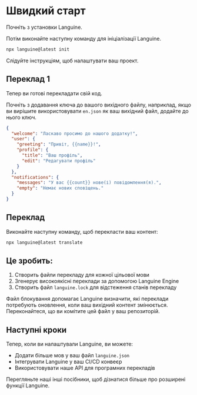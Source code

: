 # Швидкий старт

Почніть з установки Languine.

Потім виконайте наступну команду для ініціалізації Languine.

```bash title="Термінал"
npx languine@latest init
```

Слідуйте інструкціям, щоб налаштувати ваш проект.

## Переклад 1

Тепер ви готові перекладати свій код.

Почніть з додавання ключа до вашого вихідного файлу, наприклад, якщо ви вирішите використовувати `en.json` як ваш вихідний файл, додайте до нього ключ.

```json title="src/locales/en.json"
{
  "welcome": "Ласкаво просимо до нашого додатку!",
  "user": {
    "greeting": "Привіт, {{name}}!",
    "profile": {
      "title": "Ваш профіль",
      "edit": "Редагувати профіль"
    }
  },
  "notifications": {
    "messages": "У вас {{count}} нове(і) повідомлення(я).",
    "empty": "Немає нових сповіщень."
  }
}

```


## Переклад

Виконайте наступну команду, щоб перекласти ваш контент:

```bash title="Термінал"
npx languine@latest translate
```

## Це зробить:
1. Створить файли перекладу для кожної цільової мови
2. Згенерує високоякісні переклади за допомогою Languine Engine
3. Створить файл `languine.lock` для відстеження станів перекладу

Файл блокування допомагає Languine визначити, які переклади потребують оновлення, коли ваш вихідний контент змінюється. Переконайтеся, що ви комітите цей файл у ваш репозиторій.

## Наступні кроки

Тепер, коли ви налаштували Languine, ви можете:
- Додати більше мов у ваш файл `languine.json`
- Інтегрувати Languine у ваш CI/CD конвеєр
- Використовувати наше API для програмних перекладів

Перегляньте наші інші посібники, щоб дізнатися більше про розширені функції Languine.